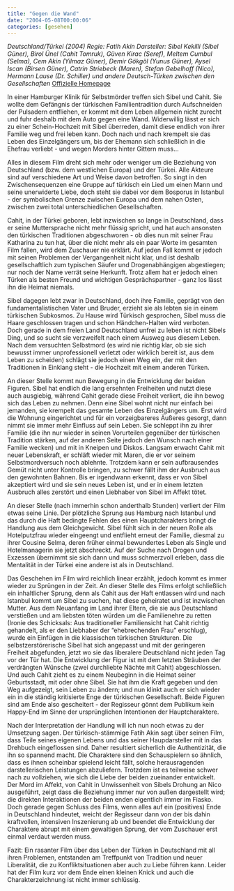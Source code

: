 ```yaml
---
title: "Gegen die Wand"
date: "2004-05-08T00:00:06"
categories: [gesehen]
---
```


*Deutschland/Türkei (2004)
Regie: Fatih Akin
Darsteller: Sibel Kekilli (Sibel Güner), Birol Ünel (Cahit Tomruk), Güven Kirac (Seref), Meltem Cumbul (Selma), Cem Akin (Yilmaz Güner), Demir Gökgöl (Yunus Güner), Aysel Iscan (Birsen Güner), Catrin Striebeck (Maren), Stefan Gebelhoff (Nico), Hermann Lause (Dr. Schiller) und andere Deutsch-Türken zwischen den Gesellschaften*
[Offizielle Homepage](http://www.gegendiewand.de/)

In einer Hamburger Klinik für Selbstmörder treffen sich Sibel und Cahit. Sie wollte dem Gefängnis der türkischen Familientradition durch Aufschneiden der Pulsadern entfliehen, er kommt mit dem Leben allgemein nicht zurecht und fuhr deshalb mit dem Auto gegen eine Wand. Widerwillig lässt er sich zu einer Schein-Hochzeit mit Sibel überreden, damit diese endlich von ihrer Familie weg und frei leben kann. Doch nach und nach krempelt sie das Leben des Einzelgängers um, bis der Ehemann sich schließlich in die Ehefrau verliebt - und wegen Morders hinter Gittern muss...

Alles in diesem Film dreht sich mehr oder weniger um die Beziehung von Deutschland (bzw. dem westlichen Europa) und der Türkei. Alle Akteure sind auf verschiedene Art und Weise davon betroffen. So singt in den Zwischensequenzen eine Gruppe auf türkisch ein Lied um einen Mann und seine unerwiderte Liebe, doch steht sie dabei vor dem Bosporus in Istanbul - der symbolischen Grenze zwischen Europa und dem nahen Osten, zwischen zwei total unterschiedlichen Gesellschaften.

Cahit, in der Türkei geboren, lebt inzwischen so lange in Deutschland, dass er seine Muttersprache nicht mehr flüssig spricht, und hat auch ansonsten den türkischen Traditionen abgeschworen - ob dies nun mit seiner Frau Katharina zu tun hat, über die nicht mehr als ein paar Worte im gesamten Film fallen, wird dem Zuschauer nie erklärt. Auf jeden Fall kommt er jedoch mit seinen Problemen der Vergangenheit nicht klar, und ist deshalb gesellschaftlich zum typischen Säufer und Drogenabhängigen abgestiegen; nur noch der Name verrät seine Herkunft. Trotz allem hat er jedoch einen Türken als besten Freund und wichtigen Gesprächspartner - ganz los lässt ihn die Heimat niemals.

Sibel dagegen lebt zwar in Deutschland, doch ihre Familie, geprägt von den fundamentalistischen Vater und Bruder, erzieht sie als lebten sie in einem türkischen Subkosmos. Zu Hause wird Türkisch gesprochen, Sibel muss die Haare geschlossen tragen und schon Händchen-Halten wird verboten. Doch gerade in dem freien Land Deutschland unfrei zu leben ist nicht Sibels Ding, und so sucht sie verzweifelt nach einem Ausweg aus diesem Leben. Nach dem versuchten Selbstmord (es wird nie richtig klar, ob sie sich bewusst immer unprofessionell verletzt oder wirklich bereit ist, aus dem Leben zu scheiden) schlägt sie jedoch einen Weg ein, der mit den Traditionen in Einklang steht - die Hochzeit mit einem anderen Türken.

An dieser Stelle kommt nun Bewegung in die Entwicklung der beiden Figuren. Sibel hat endlich die lang ersehnten Freiheiten und nutzt diese auch ausgiebig, während Cahit gerade diese Freiheit verliert, die ihn bewog sich das Leben zu nehmen. Denn eine Sibel wohnt nicht nur einfach bei jemanden, sie krempelt das gesamte Leben des Einzelgängers um. Erst wird die Wohnung eingerichtet und für ein vorzeigbareres Äußeres gesorgt, dann nimmt sie immer mehr Einfluss auf sein Leben. Sie schleppt ihn zu ihrer Familie (die ihn nur wieder in seinen Vorurteilen gegenüber der türkischen Tradition stärken, auf der anderen Seite jedoch den Wunsch nach einer Familie wecken) und mit in Kneipen und Diskos. Langsam erwacht Cahit mit neuer Lebenskraft, er schläft wieder mit Maren, die er vor seinem Selbstmordversuch noch ablehnte. Trotzdem kann er sein aufbrausendes Gemüt nicht unter Kontrolle bringen, zu schwer fällt ihm der Ausbruch aus den gewohnten Bahnen. Bis er irgendwann erkennt, dass er von Sibel akzeptiert wird und sie sein neues Leben ist, und er in einem letzten Ausbruch alles zerstört und einen Liebhaber von Sibel im Affekt tötet.

An dieser Stelle (nach immerhin schon anderthalb Stunden) verliert der Film etwas seine Linie. Der plötzliche Sprung aus Hamburg nach Istanbul und das durch die Haft bedingte Fehlen des einen Hauptcharakters bringt die Handlung aus dem Gleichgewicht. Sibel fühlt sich in der neuen Rolle als Hotelputzfrau wieder eingeengt und entflieht erneut der Familie, diesmal zu ihrer Cousine Selma, deren früher einmal bewundertes Leben als Single und Hotelmanagerin sie jetzt abschreckt. Auf der Suche nach Drogen und Exzessen übernimmt sie sich dann und muss schmerzvoll erleben, dass die Mentalität in der Türkei eine andere ist als in Deutschland.

Das Geschehen im Film wird reichlich linear erzählt, jedoch kommt es immer wieder zu Sprüngen in der Zeit. An dieser Stelle des Films erfolgt schließlich ein inhaltlicher Sprung, denn als Cahit aus der Haft entlassen wird und nach Istanbul kommt um Sibel zu suchen, hat diese geheiratet und ist inzwischen Mutter. Aus dem Neuanfang im Land ihrer Eltern, die sie aus Deutschland verstießen und am liebsten töten würden um die Familienehre zu retten (Ironie des Schicksals: Aus traditioneller Familiensicht hat Cahit richtig gehandelt, als er den Liebhaber der "ehebrechenden Frau" erschlug), wurde ein Einfügen in die klassischen türkischen Strukturen. Die selbstzerstörerische Sibel hat sich angepasst und mit der geringeren Freiheit abgefunden, jetzt wo sie das liberalere Deutschland nicht jeden Tag vor der Tür hat. Die Entwicklung der Figur ist mit dem letzten Sträuben der verdrängten Wünsche (zwei durchliebte Nächte mit Cahit) abgeschlossen. Und auch Cahit zieht es zu einem Neubeginn in die Heimat seiner Geburtsstadt, mit oder ohne Sibel. Sie hat ihm die Kraft gegeben und den Weg aufgezeigt, sein Leben zu ändern; und nun klinkt auch er sich wieder ein in die ständig kritisierte Enge der türkischen Gesellschaft. Beide Figuren sind am Ende also gescheitert - der Regisseur gönnt dem Publikum kein Happy-End im Sinne der ursprünglichen Intentionen der Hauptcharaktere.

Nach der Interpretation der Handlung will ich nun noch etwas zu der Umsetzung sagen. Der türkisch-stämmige Fatih Akin sagt über seinen Film, dass Teile seines eigenen Lebens und das seiner Haupdarsteller mit in das Drehbuch eingeflossen sind. Daher resultiert sicherlich die Authentizität, die ihn so spannend macht. Die Charaktere sind den Schauspielern so ähnlich, dass es ihnen scheinbar spielend leicht fällt, solche herausragenden darstellerischen Leistungen abzuliefern. Trotzdem ist es teilweise schwer nach zu vollziehen, wie sich die Liebe der beiden zueinander entwickelt. Der Mord im Affekt, von Cahit in Unwissenheit von Sibels Drohung an Nico ausgeführt, zeigt dass die Beziehung immer nur von außen dargestellt wird; die direkten Interaktionen der beiden enden eigentlich immer im Fiasko. Doch gerade gegen Schluss des Films, wenn alles auf ein (positives) Ende in Deutschland hindeutet, weicht der Regisseur dann von der bis dahin kraftvollen, intensiven Inszenierung ab und beendet die Entwicklung der Charaktere abrupt mit einem gewaltigen Sprung, der vom Zuschauer erst einmal verdaut werden muss.

Fazit: Ein rasanter Film über das Leben der Türken in Deutschland mit all ihren Problemen, entstanden am Treffpunkt von Tradition und neuer Liberalität, die zu Konfliktsituationen aber auch zu Liebe führen kann. Leider hat der Film kurz vor dem Ende einen kleinen Knick und auch die Charakterzeichnung ist nicht immer schlüssig.
